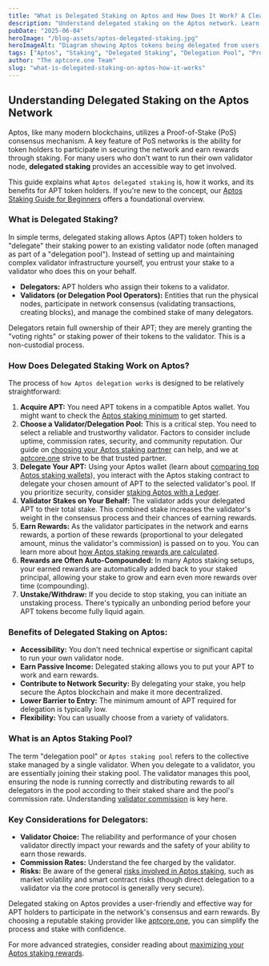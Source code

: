 ```yaml
---
title: "What is Delegated Staking on Aptos and How Does It Work? A Clear Explanation"
description: "Understand delegated staking on the Aptos network. Learn how APT holders can delegate their stake to validators, earn rewards, and contribute to network security without running a node."
pubDate: "2025-06-04"
heroImage: "/blog-assets/aptos-delegated-staking.jpg"
heroImageAlt: "Diagram showing Aptos tokens being delegated from users to a validator pool for staking"
tags: ["Aptos", "Staking", "Delegated Staking", "Delegation Pool", "Proof of Stake", "APT", "Crypto Rewards", "aptcore.one"]
author: "The aptcore.one Team"
slug: "what-is-delegated-staking-on-aptos-how-it-works"
---
```


## Understanding Delegated Staking on the Aptos Network

Aptos, like many modern blockchains, utilizes a Proof-of-Stake (PoS) consensus mechanism. A key feature of PoS networks is the ability for token holders to participate in securing the network and earn rewards through staking. For many users who don't want to run their own validator node, **delegated staking** provides an accessible way to get involved.

This guide explains what `Aptos delegated staking` is, how it works, and its benefits for APT token holders. If you're new to the concept, our [Aptos Staking Guide for Beginners](/blog/aptos-staking-guide-beginners) offers a foundational overview.

### What is Delegated Staking?

In simple terms, delegated staking allows Aptos (APT) token holders to "delegate" their staking power to an existing validator node (often managed as part of a "delegation pool"). Instead of setting up and maintaining complex validator infrastructure yourself, you entrust your stake to a validator who does this on your behalf.

* **Delegators:** APT holders who assign their tokens to a validator.
* **Validators (or Delegation Pool Operators):** Entities that run the physical nodes, participate in network consensus (validating transactions, creating blocks), and manage the combined stake of many delegators.

Delegators retain full ownership of their APT; they are merely granting the "voting rights" or staking power of their tokens to the validator. This is a non-custodial process.

### How Does Delegated Staking Work on Aptos?

The process of `how Aptos delegation works` is designed to be relatively straightforward:

1.  **Acquire APT:** You need APT tokens in a compatible Aptos wallet. You might want to check the [Aptos staking minimum](/blog/aptos-staking-minimum-how-much-apt-to-start) to get started.
2.  **Choose a Validator/Delegation Pool:** This is a critical step. You need to select a reliable and trustworthy validator. Factors to consider include uptime, commission rates, security, and community reputation. Our guide on [choosing your Aptos staking partner](/blog/choosing-aptos-staking-partner) can help, and we at [aptcore.one](https://aptcore.one) strive to be that trusted partner.
3.  **Delegate Your APT:** Using your Aptos wallet (learn about [comparing top Aptos staking wallets](/blog/comparing-top-aptos-staking-wallets)), you interact with the Aptos staking contract to delegate your chosen amount of APT to the selected validator's pool. If you prioritize security, consider [staking Aptos with a Ledger](/blog/how-to-stake-aptos-with-ledger-security-guide).
4.  **Validator Stakes on Your Behalf:** The validator adds your delegated APT to their total stake. This combined stake increases the validator's weight in the consensus process and their chances of earning rewards.
5.  **Earn Rewards:** As the validator participates in the network and earns rewards, a portion of these rewards (proportional to your delegated amount, minus the validator's commission) is passed on to you. You can learn more about [how Aptos staking rewards are calculated](/blog/aptos-rewards-apr-apy-explained).
6.  **Rewards are Often Auto-Compounded:** In many Aptos staking setups, your earned rewards are automatically added back to your staked principal, allowing your stake to grow and earn even more rewards over time (compounding).
7.  **Unstake/Withdraw:** If you decide to stop staking, you can initiate an unstaking process. There's typically an unbonding period before your APT tokens become fully liquid again.

### Benefits of Delegated Staking on Aptos:

* **Accessibility:** You don't need technical expertise or significant capital to run your own validator node.
* **Earn Passive Income:** Delegated staking allows you to put your APT to work and earn rewards.
* **Contribute to Network Security:** By delegating your stake, you help secure the Aptos blockchain and make it more decentralized.
* **Lower Barrier to Entry:** The minimum amount of APT required for delegation is typically low.
* **Flexibility:** You can usually choose from a variety of validators.

### What is an Aptos Staking Pool?

The term "delegation pool" or `Aptos staking pool` refers to the collective stake managed by a single validator. When you delegate to a validator, you are essentially joining their staking pool. The validator manages this pool, ensuring the node is running correctly and distributing rewards to all delegators in the pool according to their staked share and the pool's commission rate. Understanding [validator commission](/blog/understanding-aptos-validator-commission) is key here.

### Key Considerations for Delegators:

* **Validator Choice:** The reliability and performance of your chosen validator directly impact your rewards and the safety of your ability to earn those rewards.
* **Commission Rates:** Understand the fee charged by the validator.
* **Risks:** Be aware of the general [risks involved in Aptos staking](/blog/risks-of-aptos-staking-how-to-mitigate-them), such as market volatility and smart contract risks (though direct delegation to a validator via the core protocol is generally very secure).

Delegated staking on Aptos provides a user-friendly and effective way for APT holders to participate in the network's consensus and earn rewards. By choosing a reputable staking provider like [aptcore.one](https://aptcore.one), you can simplify the process and stake with confidence.

For more advanced strategies, consider reading about [maximizing your Aptos staking rewards](/blog/maximizing-aptos-staking-rewards-tips-strategies).
